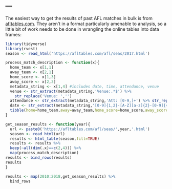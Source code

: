 ---
---

The easiest way to get the results of past AFL matches in bulk is from [afltables.com](https://afltables.com/afl/seas/2018.html). They aren't in a format particularly amenable to analysis, so a little bit of work needs to be done in wrangling the online tables into data frames:

```r
library(tidyverse)
library(rvest)
season <- read_html('https://afltables.com/afl/seas/2017.html')
```

```r
process_match_description <- function(x){
  home_team <- x[1,1]
  away_team <- x[2,1]
  home_score <- x[1,3]
  away_score <- x[2,3]
  metadata_string <- x[1,4] #includes date, time, attendance, venue
  venue <- str_extract(metadata_string,'Venue:.*$') %>%
    str_replace('Venue: ','')
  attendance <- str_extract(metadata_string,'Att: [0-9,]+') %>% str_replace('Att: ','') %>% str_replace(',','') %>% as.numeric()
  date <- str_extract(metadata_string,'[0-9]{1,2}-[A-Z][a-z]{2}-[0-9]{4}') %>% lubridate::dmy()
  tibble(home=home_team,away=away_team,home_score=home_score,away_score=away_score,venue=venue,attendance=attendance,date=date)
}
```

```r
get_season_results <- function(year){
  url <- paste0('https://afltables.com/afl/seas/',year,'.html')
  season <- read_html(url)
  results <- html_table(season,fill=TRUE)
  results <- results %>%
  keep(~all(dim(.x)==c(2,4))) %>%
  map(process_match_description)
results <- bind_rows(results)
results
}
```

```r
results <- map(2010:2018,get_season_results) %>%
  bind_rows
```
